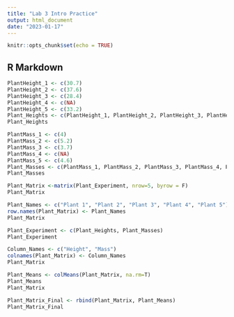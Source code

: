 ```yaml
---
title: "Lab 3 Intro Practice"
output: html_document
date: "2023-01-17"
---
```


```r
knitr::opts_chunk$set(echo = TRUE)
```

## R Markdown
```r
PlantHeight_1 <- c(30.7)
PlantHeight_2 <- c(37.6)
PlantHeight_3 <- c(28.4)
PlantHeight_4 <- c(NA)
PlantHeight_5 <- c(33.2)
Plant_Heights <- c(PlantHeight_1, PlantHeight_2, PlantHeight_3, PlantHeight_4, PlantHeight_5)
Plant_Heights
```
```r
PlantMass_1 <- c(4)
PlantMass_2 <- c(5.2)
PlantMass_3 <- c(3.7)
PlantMass_4 <- c(NA)
PlantMass_5 <- c(4.6)
Plant_Masses <- c(PlantMass_1, PlantMass_2, PlantMass_3, PlantMass_4, PlantMass_5)
Plant_Masses
```

```r
Plant_Matrix <-matrix(Plant_Experiment, nrow=5, byrow = F)
Plant_Matrix
```
```r
Plant_Names <- c("Plant 1", "Plant 2", "Plant 3", "Plant 4", "Plant 5")
row.names(Plant_Matrix) <- Plant_Names
Plant_Matrix

```
```r
Plant_Experiment <- c(Plant_Heights, Plant_Masses)
Plant_Experiment
```

```r
Column_Names <- c("Height", "Mass")
colnames(Plant_Matrix) <- Column_Names
Plant_Matrix
```
```r
Plant_Means <- colMeans(Plant_Matrix, na.rm=T)
Plant_Means
Plant_Matrix
```

```r
Plant_Matrix_Final <- rbind(Plant_Matrix, Plant_Means)
Plant_Matrix_Final
```


